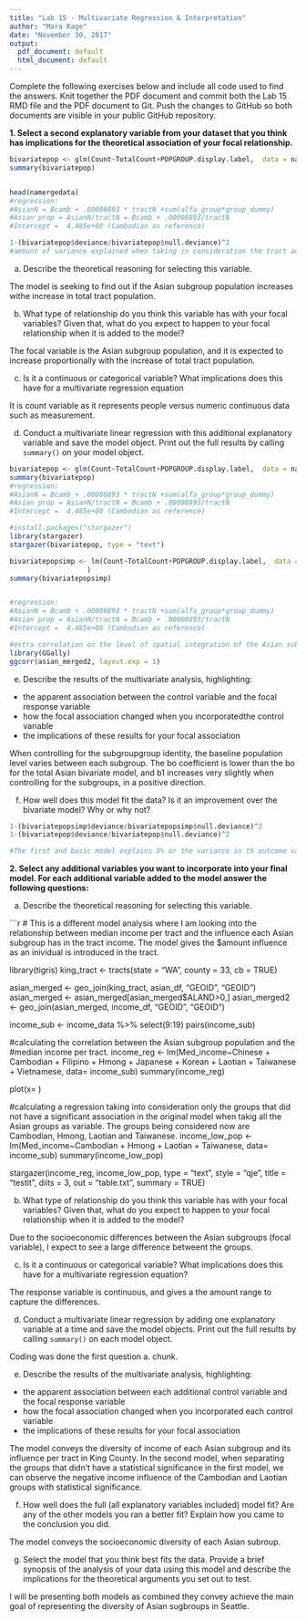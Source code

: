```yaml
---
title: "Lab 15 - Multivariate Regression & Interpretation"
author: "Mara Kage"
date: "November 30, 2017"
output:
  pdf_document: default
  html_document: default
---
```


Complete the following exercises below and include all code used to find the answers. Knit together the PDF document and commit both the Lab 15 RMD file and the PDF document to Git. Push the changes to GitHub so both documents are visible in your public GitHub repository.

**1. Select a second explanatory variable from your dataset that you think has implications for the theoretical association of your focal relationship.**

```r
bivariatepop <- glm(Count~TotalCount+POPGROUP.display.label,  data = namergedata, family = "poisson")
summary(bivariatepop)


head(namergedata)
#regression:
#AsianN = Bcamb + .00008893 * tractN +sum(alfa_group*group_dummy)
#Asian prop = AsianN/tractN = Bcamb + .00008893/tractN 
#Intercept =  4.485e+00 (Cambodian as reference)

1-(bivariatepop$deviance/bivariatepop$null.deviance)^2
#amount of variance explained when taking in consideration the tract and the subgroup

```


a. Describe the theoretical reasoning for selecting this variable.

The model is seeking to find out if the Asian subgroup population increases withe increase in total tract population.  

b. What type of relationship do you think this variable has with your focal variables? Given that, what do you expect to happen to your focal relationship when it is added to the model?

The focal variable is the Asian subgroup population, and it is expected to increase proportionally with the increase of total tract population.

c. Is it a continuous or categorical variable? What implications does this have for a multivariate regression equation

It is count variable as it represents people versus numeric continuous data such as measurement.

d. Conduct a multivariate linear regression with this additional explanatory variable and save the model object. Print out the full results by calling `summary()` on your model object.

```r

bivariatepop <- glm(Count~TotalCount+POPGROUP.display.label,  data = namergedata, family = "poisson")
summary(bivariatepop)
#regression:
#AsianN = Bcamb + .00008893 * tractN +sum(alfa_group*group_dummy)
#Asian prop = AsianN/tractN = Bcamb + .00008893/tractN 
#Intercept =  4.485e+00 (Cambodian as reference)

#install.packages("stargazer")
library(stargazer)
stargazer(bivariatepop, type = "text")

bivariatepopsimp <- lm(Count~TotalCount+POPGROUP.display.label,  data = namergedata
                   )
summary(bivariatepopsimp)


#regression:
#AsianN = Bcamb + .00008893 * tractN +sum(alfa_group*group_dummy)
#Asian prop = AsianN/tractN = Bcamb + .00008893/tractN 
#Intercept =  4.485e+00 (Cambodian as reference)

#extra correlation on the level of spatial integration of the Asian subgroups
library(GGally)
ggcorr(asian_merged2, layout.exp = 1)

```


e. Describe the results of the multivariate analysis, highlighting:
* the apparent association between the control variable and the focal response variable
* how the focal association changed when you incorporatedthe control variable
* the implications of these results for your focal association

When controlling for the subgroupgroup identity, the baseline population level varies between each subgroup. The bo coefficient is lower than the bo for the total Asian bivariate model, and b1 increases very slightly when controlling for the subgroups, in a positive direction.


f. How well does this model fit the data? Is it an improvement over the bivariate model? Why or why not?

```r

1-(bivariatepopsimp$deviance/bivariatepopsimp$null.deviance)^2
1-(bivariatepop$deviance/bivariatepop$null.deviance)^2

#The first and basic model explains 5% or the variance in th outcome variable and the second model explains 28% in the outcome of the variable.
```


**2. Select any additional variables you want to incorporate into your final model. For each additional variable added to the model answer the following questions:**

a. Describe the theoretical reasoning for selecting this variable.


```r
# This is a different model analysis where I am looking into the relationship between median income per tract and the influence each Asian subgroup has in the tract income. The model gives the $amount influence as an inividual is introduced in the tract. 

library(tigris)
king_tract <- tracts(state = "WA", county = 33, cb = TRUE)


asian_merged <- geo_join(king_tract, asian_df, "GEOID", "GEOID")
asian_merged <- asian_merged[asian_merged$ALAND>0,]
asian_merged2 <- geo_join(asian_merged, income_df, "GEOID", "GEOID")

income_sub <- income_data %>%
  select(9:19)
pairs(income_sub)

#calculating the correlation between the Asian subgroup population and the  
#median income per tract.
income_reg <- lm(Med_income~Chinese + Cambodian + Filipino + Hmong + 
                   Japanese + Korean + Laotian + Taiwanese + 
                   Vietnamese, data= income_sub)
summary(income_reg)

plot(x= )

#calculating a regression taking into consideration only the groups that did not have a significant association in the original model when takig all the Asian groups as variable. The groups being considered now are Cambodian, Hmong, Laotian and Taiwanese.
income_low_pop <- lm(Med_income~Cambodian + Hmong + 
                  Laotian + Taiwanese, data= income_sub)
summary(income_low_pop)

stargazer(income_reg, income_low_pop, type = "text", style = "qje", 
          title = "testit", diits = 3, out = "table.txt", summary = TRUE)


b. What type of relationship do you think this variable has with your focal variables? Given that, what do you expect to happen to your focal relationship when it is added to the model?

Due to the socioeconomic differences between the Asian subgroups (focal variable), I expect to see a large difference betweent the groups. 


c. Is it a continuous or categorical variable? What implications does this have for a multivariate regression equation?

The response variable is continuous, and gives a the amount range to capture the differences.


d. Conduct a multivariate linear regression by adding one explanatory variable at a time and save the model objects. Print out the full results by calling `summary()` on each model object.

Coding was done the first question a. chunk.


e. Describe the results of the multivariate analysis, highlighting:
* the apparent association between each additional control variable and the focal response variable
* how the focal association changed when you incorporated each control variable
* the implications of these results for your focal association

The  model conveys the diversity of income of each Asian subgroup and its influence per tract in King County. In the second model, when separating the groups that didn't have a statistical significance in the first model, we can observe the negative income influence of the Cambodian and Laotian groups with statistical significance. 

f. How well does the full (all explanatory variables included) model fit? Are any of the other models you ran a better fit? Explain how you came to the conclusion you did. 

The model conveys the socioeconomic diversity of each Asian subroup.

g. Select the model that you think best fits the data. Provide a brief synopsis of the analysis of your data using this model and describe the implications for the theoretical arguments you set out to test.

I will be presenting both models as combined they convey achieve the main goal of representing the diversity of Asian sugbroups in Seattle. 

